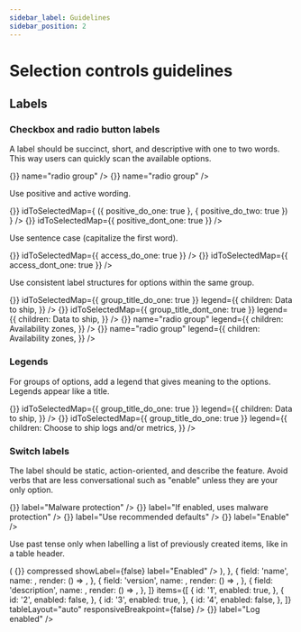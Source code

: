 ```yaml
---
sidebar_label: Guidelines
sidebar_position: 2
---
```


# Selection controls guidelines



## Labels

### Checkbox and radio button labels

A label should be succinct, short, and descriptive with one to two words. This way users can quickly scan the available options.

<EuiFlexGroup gutterSize="m">
  <Guideline type="do" text="Use one to two descriptive words.">
    <EuiRadioGroup
      options={[
        {
          id: 'easy_scan_do_one',
          label: 'Canceled',
        },
        {
          id: 'easy_scan_do_two',
          label: 'In progress',
        },
        {
          id: 'easy_scan_do_three',
          label: 'On hold',
        },
        {
          id: 'easy_scan_do_four',
          label: 'Resolved',
        },
      ]}
      onChange={() => {}}
      name="radio group"
    />
  </Guideline>
  <Guideline type="dont" text="Repeat the same words. They make labels difficult to scan.">
    <EuiRadioGroup
      options={[
        {
          id: 'easy_scan_dontnt_one',
          label: 'Case is canceled',
        },
        {
          id: 'easy_scan_dont_two',
          label: 'Case is in progress',
        },
        {
          id: 'easy_scan_dont_three',
          label: 'Case is on hold',
        },
        {
          id: 'easy_scan_dont_four',
          label: 'Case is resolved',
        },
      ]}
      onChange={() => {}}
      name="radio group"
    />
  </Guideline>
</EuiFlexGroup>

Use positive and active wording.

<EuiFlexGroup gutterSize="m">
  <Guideline type="do" text="Tell users what happens when the selection control is on.">
    <EuiCheckboxGroup
      options={[
        {
          id: 'positive_do_one',
          label: 'Use logs',
        },
        {
          id: 'positive_do_two',
          label: 'Use metrics',
        },
      ]}
      onChange={() => {}}
      idToSelectedMap={
        ({ positive_do_one: true }, { positive_do_two: true })
      }
    />
  </Guideline>
  <Guideline type="dont" text="Use negatives. They're unnatural and confusing.">
    <EuiCheckboxGroup
      options={[
        {
          id: 'positive_dont_one',
          label: 'Do not include logs',
        },
        {
          id: 'positive_dont_two',
          label: 'Do not include metrics',
        },
      ]}
      onChange={() => {}}
      idToSelectedMap={{ positive_dont_one: true }}
    />
  </Guideline>
</EuiFlexGroup>

Use sentence case (capitalize the first word).

<EuiFlexGroup gutterSize="m">
  <Guideline type="do" text="Sentence case makes titles easier to read.">
    <EuiCheckboxGroup
      options={[
        {
          id: 'access_do_one',
          label: 'Read access',
        },
        {
          id: 'access_do_two',
          label: 'Write access',
        },
        {
          id: 'access_do_three',
          label: 'Create access',
        },
        {
          id: 'access_do_four',
          label: 'Delete access',
        },
      ]}
      onChange={() => {}}
      idToSelectedMap={{ access_do_one: true }}
    />
  </Guideline>
  <Guideline type="dont" text="Title case can feel more cluttered.">
    <EuiCheckboxGroup
      options={[
        {
          id: 'access_dont_one',
          label: 'Read Access',
          'data-test-sub': 'dts_test',
        },
        {
          id: 'access_dont_two',
          label: 'Write Access',
        },
        {
          id: 'access_dont_three',
          label: 'Create Access',
        },
        {
          id: 'access_dont_four',
          label: 'Delete Access',
        },
      ]}
      onChange={() => {}}
      idToSelectedMap={{ access_dont_one: true }}
    />
  </Guideline>
</EuiFlexGroup>

Use consistent label structures for options within the same group.

<EuiFlexGroup gutterSize="m">
  <Guideline type="do" text="Use sentences only or fragments only.">
    <EuiCheckboxGroup
      options={[
        {
          id: 'group_title_do_one',
          label: 'Logs',
        },
        {
          id: 'group_title_do_two',
          label: 'Metrics',
        },
      ]}
      onChange={() => {}}
      idToSelectedMap={{ group_title_do_one: true }}
      legend={{
        children: <span>Data to ship</span>,
      }}
    />
  </Guideline>
  <Guideline type="dont" text="Mix label structure within the same group of options.">
    <EuiCheckboxGroup
      options={[
        {
          id: 'group_title_dont_one',
          label: 'Use Logs',
        },
        {
          id: 'group_title_dont_two',
          label: 'Metrics',
        },
      ]}
      onChange={() => {}}
      idToSelectedMap={{ group_title_dont_one: true }}
      legend={{
        children: <span>Data to ship</span>,
      }}
    />
  </Guideline>
</EuiFlexGroup>

<EuiFlexGroup gutterSize="m">
  <Guideline type="do" text="Start all with a verb, all with a noun, or all with a number.">
    <EuiRadioGroup
      options={[
        {
          id: 'consistent_do_one',
          label: '1 zone',
        },
        {
          id: 'consistent_do_two',
          label: '2 zones',
        },
        {
          id: 'consistent_do_three',
          label: '3 zones',
        },
      ]}
      idSelected={{ consistent_do_one: true }}
      onChange={() => {}}
      name="radio group"
      legend={{
        children: <span>Availability zones</span>,
      }}
    />
  </Guideline>
  <Guideline type="dont" text="Use ending punctuation. Exception: Question marks can be used if they add clarity.">
    <EuiRadioGroup
      options={[
        {
          id: 'consistent_dont_one',
          label: 'One zone',
        },
        {
          id: 'consistent_dont_two',
          label: '2 zones.',
        },
        {
          id: 'consistent_dont_three',
          label: '3 zones',
        },
      ]}
      idSelected={{ consistent_dont_one: true }}
      onChange={() => {}}
      name="radio group"
      legend={{
        children: <span>Availability zones</span>,
      }}
    />
  </Guideline>
</EuiFlexGroup>

### Legends

For groups of options, add a legend that gives meaning to the options. Legends appear like a title.

<EuiFlexGroup gutterSize="m">
  <Guideline type="do" text="Use nouns that describe the choices to make.">
    <EuiCheckboxGroup
      options={[
        {
          id: 'group_title_do_one',
          label: 'Logs',
        },
        {
          id: 'group_title_do_two',
          label: 'Metrics',
        },
      ]}
      onChange={() => {}}
      idToSelectedMap={{ group_title_do_one: true }}
      legend={{
        children: <span>Data to ship</span>,
      }}
    />
  </Guideline>
  <Guideline type="dont" text="Repeat choices or use the title as instructions.">
    <EuiCheckboxGroup
      options={[
        {
          id: 'group_title_dont_one',
          label: 'Use Logs',
        },
        {
          id: 'group_title_dont_two',
          label: 'Metrics',
        },
      ]}
      onChange={() => {}}
      idToSelectedMap={{ group_title_do_one: true }}
      legend={{
        children: <span>Choose to ship logs and/or metrics</span>,
      }}
    />
  </Guideline>
</EuiFlexGroup>

### Switch labels

The label should be static, action-oriented, and describe the feature. Avoid verbs that are less conversational such as "enable" unless they are your only option.

<EuiFlexGroup gutterSize="m">
  <Guideline type="do" text="Use a static noun describing the setting to turn on or off.">
    <EuiSwitch
      checked={false}
      onChange={() => {}}
      label="Malware protection"
    />
  </Guideline>
  <Guideline type="dont" text={`Start with statements such as "If true" or "If enabled".`}>
    <EuiSwitch
      checked={false}
      onChange={() => {}}
      label="If enabled, uses malware protection"
    />
  </Guideline>
</EuiFlexGroup>

<EuiFlexGroup gutterSize="m">
  <Guideline type="do" text={`If relevant, start with a verb ("Use A", "Show B") and add help text to provide more info.`}>
    <EuiFormRow helpText="Rollover when an index is 30 days old or reaches 50 gigabytes.">
      <EuiSwitch
        checked={false}
        onChange={() => {}}
        label="Use recommended defaults"
      />
    </EuiFormRow>
  </Guideline>
  <Guideline type="dont" text="Use only a verb. Generic verbs alone make options unclear.">
    <EuiSwitch checked={false} onChange={() => {}} label="Enable" />
  </Guideline>
</EuiFlexGroup>

Use past tense only when labelling a list of previously created items, like in a table header.

<EuiFlexGroup gutterSize="m">
  <Guideline type="do" text="In a list of already created items, use the past tense.">
    <EuiBasicTable
      columns={[
        {
          field: 'enabled',
          name: 'Enabled',
          render: (enabled) => (
            <EuiSwitch
              checked={enabled}
              onChange={() => {}}
              compressed
              showLabel={false}
              label="Enabled"
            />
          ),
        },
        {
          field: 'name',
          name: <EuiImage size="fullWidth" alt="Fake table text" url={singleSvg} />,
          render: () => <EuiImage size="fullWidth" alt="Fake table text" url={singleSvg} />,
        },
        {
          field: 'version',
          name: <EuiImage size="fullWidth" alt="Fake table text" url={singleSvg} />,
          render: () => <EuiImage size="fullWidth" alt="Fake table text" url={singleSvg} />,
        },
        {
          field: 'description',
          name: <EuiImage size="fullWidth" alt="Fake table text" url={singleSvg} />,
          render: () => <EuiImage size="fullWidth" alt="Fake table text" url={singleSvg} />,
        },
      ]}
      items={[
        {
          id: '1',
          enabled: true,
        },
        {
          id: '2',
          enabled: false,
        },
        {
          id: '3',
          enabled: true,
        },
        {
          id: '4',
          enabled: false,
        },
      ]}
      tableLayout="auto"
      responsiveBreakpoint={false}
    />
  </Guideline>
  <Guideline type="dont" text="Change the label to represent the current state of the switch.">
    <EuiSwitch checked={true} onChange={() => {}} label="Log enabled" />
  </Guideline>
</EuiFlexGroup>
